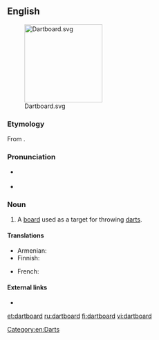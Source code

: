 ==English==
[[File:Dartboard.svg|right|180px]]

===Etymology===
From {{compound|dart|board|lang=en}}.

===Pronunciation===
* {{a|UK}} {{IPA|/ˈdɑː(ɹ)tbɔː(ɹ)d/|lang=en}}
* {{audio|en-us-dartboard.ogg|Audio (US)|lang=en}}

===Noun===
{{en-noun}}

# A [[board]] used as a target for throwing [[darts]].

====Translations====
{{trans-top|target for darts}}
* Armenian: {{t|hy|[[դարթսի տախտակ]]|sc=Armn}}
* Finnish: {{t|fi|tikkataulu}}
{{trans-mid}}
* French: {{t+|fr|cible|f}}
{{trans-bottom}}

====External links====
* {{pedialite|Darts}}

[[Category:en:Darts]]

[[et:dartboard]]
[[ru:dartboard]]
[[fi:dartboard]]
[[vi:dartboard]]